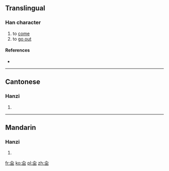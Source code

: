 ==Translingual==

===Han character===
{{Han char|rn=11|rad=入|as=05|sn=7|four=|canj=OUU|ids=⿱入出}}

# to [[come]]
# to [[go out]]

====References====
* {{Han ref|kx=0126.120|hdz=10129.040|uh=34B4|ud=13492}}

----

==Cantonese==

===Hanzi===
{{yue-hanzi|jyut=[[gwat1]]|y=gwat1}}

# {{defn|lang=yue|sort=入05}}

----

==Mandarin==

===Hanzi===
{{cmn-hanzi|pin=[[gǔ]] ([[gu3]])|wg=ku<sup>3</sup>}}

# {{defn|lang=cmn|sort=入05}}

[[fr:㒴]]
[[ko:㒴]]
[[pl:㒴]]
[[zh:㒴]]